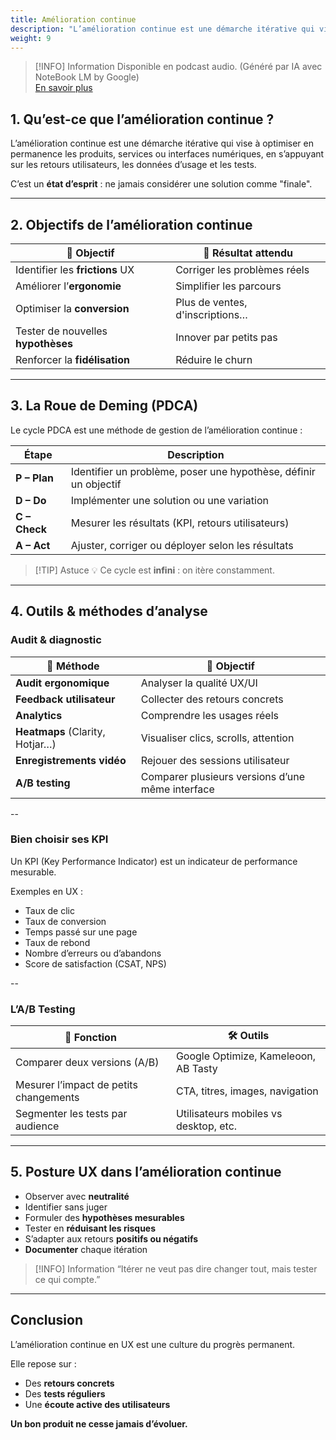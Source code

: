 ```yaml
---
title: Amélioration continue
description: "L’amélioration continue est une démarche itérative qui vise à optimiser en permanence les produits, services ou interfaces numériques, en s’appuyant sur les retours utilisateurs, les données d’usage et les tests."
weight: 9
---
```



> [!INFO] Information
> Disponible en podcast audio. (Généré par IA avec NoteBook LM by Google)
> <br/>[En savoir plus](/fr/why-ai-podcast)

<SrtPlayer
  client:only="react"
  audioSrc="/podcasts/continuous-improvement.m4a"
  srtUrl="/podcasts/continuous-improvement.srt"
/>

## 1. Qu’est-ce que l’amélioration continue ?

L’amélioration continue est une démarche itérative qui vise à optimiser en permanence les produits, services ou interfaces numériques, en s’appuyant sur les retours utilisateurs, les données d’usage et les tests.

C’est un **état d’esprit** : ne jamais considérer une solution comme "finale".

---

## 2. Objectifs de l’amélioration continue

| 🎯 Objectif                        | 🔧 Résultat attendu             |
| ---------------------------------- | ------------------------------- |
| Identifier les **frictions** UX    | Corriger les problèmes réels    |
| Améliorer l’**ergonomie**          | Simplifier les parcours         |
| Optimiser la **conversion**        | Plus de ventes, d'inscriptions… |
| Tester de nouvelles **hypothèses** | Innover par petits pas          |
| Renforcer la **fidélisation**      | Réduire le churn                |

---

## 3. La Roue de Deming (PDCA)

Le cycle PDCA est une méthode de gestion de l’amélioration continue :

| Étape         | Description                                                      |
| ------------- | ---------------------------------------------------------------- |
| **P – Plan**  | Identifier un problème, poser une hypothèse, définir un objectif |
| **D – Do**    | Implémenter une solution ou une variation                        |
| **C – Check** | Mesurer les résultats (KPI, retours utilisateurs)                |
| **A – Act**   | Ajuster, corriger ou déployer selon les résultats                |

> [!TIP] Astuce
> 💡 Ce cycle est **infini** : on itère constamment.

---

## 4. Outils & méthodes d’analyse

### Audit & diagnostic

| 🔧 Méthode                      | 🎯 Objectif                                      |
| ------------------------------- | ------------------------------------------------ |
| **Audit ergonomique**           | Analyser la qualité UX/UI                        |
| **Feedback utilisateur**        | Collecter des retours concrets                   |
| **Analytics**                   | Comprendre les usages réels                      |
| **Heatmaps** (Clarity, Hotjar…) | Visualiser clics, scrolls, attention             |
| **Enregistrements vidéo**       | Rejouer des sessions utilisateur                 |
| **A/B testing**                 | Comparer plusieurs versions d’une même interface |

--

### Bien choisir ses KPI

Un KPI (Key Performance Indicator) est un indicateur de performance mesurable.

Exemples en UX :

- Taux de clic
- Taux de conversion
- Temps passé sur une page
- Taux de rebond
- Nombre d’erreurs ou d’abandons
- Score de satisfaction (CSAT, NPS)

--

### L’A/B Testing

| 📌 Fonction                            | 🛠 Outils                              |
| -------------------------------------- | ------------------------------------- |
| Comparer deux versions (A/B)           | Google Optimize, Kameleoon, AB Tasty  |
| Mesurer l’impact de petits changements | CTA, titres, images, navigation       |
| Segmenter les tests par audience       | Utilisateurs mobiles vs desktop, etc. |

---

## 5. Posture UX dans l’amélioration continue

- Observer avec **neutralité**
- Identifier sans juger
- Formuler des **hypothèses mesurables**
- Tester en **réduisant les risques**
- S’adapter aux retours **positifs ou négatifs**
- **Documenter** chaque itération

> [!INFO] Information
> “Itérer ne veut pas dire changer tout, mais tester ce qui compte.”

---

## Conclusion

L’amélioration continue en UX est une culture du progrès permanent.

Elle repose sur :

- Des **retours concrets**
- Des **tests réguliers**
- Une **écoute active des utilisateurs**

**Un bon produit ne cesse jamais d’évoluer.**
